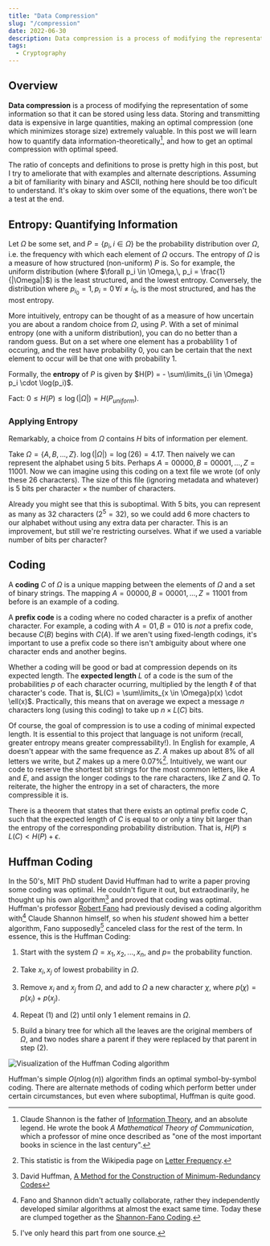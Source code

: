 ```yaml
---
title: "Data Compression"
slug: "/compression"
date: 2022-06-30
description: Data compression is a process of modifying the representation of some information so that it can be stored using less data. We discuss how information is quantified (entropy), and a simple, speedy, and greedy compression algorithm (the Huffman Coding).
tags:
  - Cryptography
---
```



## Overview

**Data compression** is a process of modifying the representation of some information so that it can be stored using less data. Storing and transmitting data is expensive in large quantities, making an optimal compression (one which minimizes storage size) extremely valuable. In this post we will learn how to quantify data information-theoretically[^1], and how to get an optimal compression with optimal speed.

The ratio of concepts and definitions to prose is pretty high in this post, but I try to ameliorate that with examples and alternate descriptions. Assuming a bit of familiarity with binary and ASCII, nothing here should be too dificult to understand. It's okay to skim over some of the equations, there won't be a test at the end.

## Entropy: Quantifying Information

Let $\Omega$ be some set, and $P = \{p_i,\, i\in \Omega\}$ be the probability distribution over $\Omega$, i.e. the frequency with which each element of $\Omega$ occurs. The entropy of $\Omega$ is a measure of how structured (non-uniform) $P$ is. So for example, the uniform distribution (where $\forall p_i \in \Omega,\, p_i = \frac{1}{|\Omega|}$) is the least structured, and the lowest entropy. Conversely, the distribution where $p_{i_0} = 1,\, p_i = 0 \, \forall i \neq i_0$, is the most structured, and has the most entropy.

More intuitively, entropy can be thought of as a measure of how uncertain you are about a random choice from $\Omega$, using $P$. With a set of minimal entropy (one with a uniform distribution), you can do no better than a random guess. But on a set where one element has a probablility $1$ of occuring, and the rest have probability $0$, you can be certain that the next element to occur will be that one with probability $1$.

Formally, the **entropy** of $P$ is given by $H(P) = - \sum\limits_{i \in \Omega} p_i \cdot \log(p_i)$.

Fact: $0 \leq H(P) \leq \log(|\Omega|) = H(P_{uniform})$.

### Applying Entropy

Remarkably, a choice from $\Omega$ contains $H$ bits of information per element.

Take $\Omega = \{A, B, ..., Z\}$. $\log(|\Omega|) = \log(26) = 4.17$. Then naively we can represent the alphabet using 5 bits. Perhaps $A = 00000, B = 00001, ..., Z = 11001$. Now we can imagine using this coding on a text file we wrote (of only these 26 characters). The size of this file (ignoring metadata and whatever) is 5 bits per character $\times$ the number of characters.

Already you might see that this is suboptimal. With 5 bits, you can represent as many as 32 characters ($2^5 = 32$), so we could add 6 more chacters to our alphabet without using any extra data per character. This is an improvement, but still we're restricting ourselves. What if we used a variable number of bits per character?

## Coding

A **coding** $C$ of $\Omega$ is a unique mapping between the elements of $\Omega$ and a set of binary strings. The mapping $A = 00000, B = 00001, ..., Z = 11001$ from before is an example of a coding.

A **prefix code** is a coding where no coded character is a prefix of another character. For example, a coding with $A = 01, B = 010$ is *not* a prefix code, because $C(B)$ begins with $C(A)$. If we aren't using fixed-length codings, it's important to use a prefix code so there isn't ambiguity about where one character ends and another begins.

Whether a coding will be good or bad at compression depends on its expected length. The **expected length** $L$ of a code is the sum of the probabilities $p$ of each character ocurring, multiplied by the length $\ell$ of that character's code. That is, $L(C) = \sum\limits_{x \in \Omega}p(x) \cdot \ell(x)$. Practically, this means that on average we expect a message $n$ characters long (using this coding) to take up $n \times L(C)$ bits.

Of course, the goal of compression is to use a coding of minimal expected length. It is essential to this project that language is not uniform (recall, greater entropy means greater compressability!). In English for example, $A$ doesn't appear with the same frequence as $Z$. $A$ makes up about $8\%$ of all letters we write, but $Z$ makes up a mere $0.07\%$[^2]. Intuitively, we want our code to reserve the shortest bit strings for the most common letters, like $A$ and $E$, and assign the longer codings to the rare characters, like $Z$ and $Q$. To reiterate, the higher the entropy in a set of characters, the more compressible it is.

There is a theorem that states that there exists an optimal prefix code $C$, such that the expected length of $C$ is equal to or only a tiny bit larger than the entropy of the corresponding probability distribution. That is, $H(P) \leq L(C) < H(P) + \epsilon$.

## Huffman Coding

In the 50's, MIT PhD student David Huffman had to write a paper proving some coding was optimal. He couldn't figure it out, but extraodinarily, he thought up his own algorithm[^3] and proved that coding was optimal. Huffman's professor [Robert Fano](https://en.wikipedia.org/wiki/Robert_Fano) had previously devised a coding algorithm with[^4] Claude Shannon himself, so when his *student* showed him a better algorithm, Fano supposedly[^5] canceled class for the rest of the term. In essence, this is the Huffman Coding:

1. Start with the system $\Omega = x_1, x_2,..., x_n$, and $p =$ the probability function.

2. Take $x_i, x_j$ of lowest probability in $\Omega$.

3. Remove $x_i$ and $x_j$ from $\Omega$, and add to $\Omega$ a new character $\chi$, where $p(\chi) = p(x_i) + p(x_j)$.

4. Repeat (1) and (2) until only 1 element remains in $\Omega$.

5. Build a binary tree for which all the leaves are the original members of $\Omega$, and two nodes share a parent if they were replaced by that parent in step (2).

![Visualization of the Huffman Coding algorithm](huffman.png)

Huffman's simple $O(n\log(n))$ algorithm finds an optimal symbol-by-symbol coding. There are alternate methods of coding which perform better under certain circumstances, but even where suboptimal, Huffman is quite good.

[^1]: Claude Shannon is the father of [Information Theory](https://en.wikipedia.org/wiki/Information_theory), and an absolute legend. He wrote the book *A Mathematical Theory of Communication*, which a professor of mine once described as "one of the most important books in science in the last century".

[^2]: This statistic is from the Wikipedia page on [Letter Frequency](https://en.wikipedia.org/wiki/Letter_frequency).

[^3]: David Huffman, [A Method for the Construction of Minimum-Redundancy Codes](https://github.com/pipul/lab/blob/master/papers/Others/huffman_1952_minimum-redundancy-codes.pdf)

[^4]: Fano and Shannon didn't actually collaborate, rather they independently developed similar algorithms at almost the exact same time. Today these are clumped together as the [Shannon-Fano Coding](https://en.wikipedia.org/wiki/Shannon%E2%80%93Fano_coding).

[^5]: I've only heard this part from one source.
